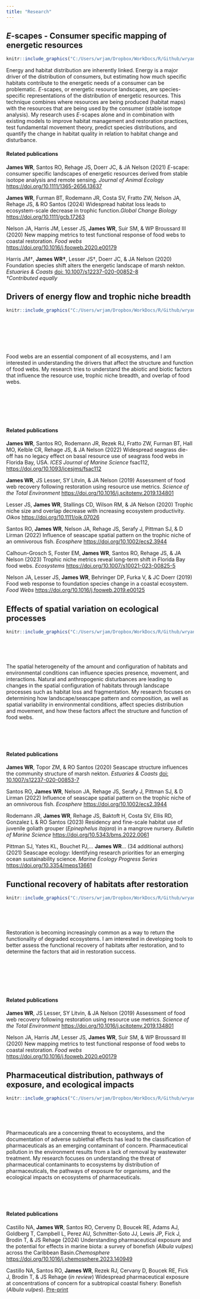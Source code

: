 ```yaml
---
title: "Research"
---
```


## *E*-scapes - Consumer specific mapping of energetic resources

```r
knitr::include_graphics("C:/Users/wrjam/Dropbox/WorkDocs/R/Github/wryanjames.github.io/figs/E-scape.png")   
```

Energy and habitat distribution are inherently linked. Energy is a major driver of the distribution of consumers, but estimating how much specific habitats contribute to the energetic needs of a consumer can be problematic. *E*-scapes, or energetic resource landscapes, are species-specific representations of the distribution of energetic resources. This technique combines where resources are being produced (habitat maps) with the resources that are being used by the consumer (stable isotope analysis). My research uses *E*-scapes alone and in combination with existing models to improve habitat management and restoration practices, test fundamental movement theory, predict species distributions, and quantify the change in habitat quality in relation to habitat change and disturbance.

#### Related publications
**James WR**, Santos RO, Rehage JS, Doerr JC, & JA Nelson (2021) *E*-scape: consumer specific landscapes of energetic resources derived from stable isotope analysis and remote sensing. *Journal of Animal Ecology* <https://doi.org/10.1111/1365-2656.13637>

**James WR**, Furman BT, Rodemann JR, Costa SV, Fratto ZW, Nelson JA, Rehage JS, & RO Santos (2024) Widespread habitat loss leads to ecosystem-scale decrease in trophic function.*Global Change Biology* <https://doi.org/10.1111/gcb.17263>\

Nelson JA, Harris JM, Lesser JS, **James WR**, Suir SM, & WP Broussard III (2020) New mapping metrics to test functional response of food webs to coastal restoration. *Food webs* <https://doi.org/10.1016/j.fooweb.2020.e00179>\

Harris JM†, **James WR†**, Lesser JS†, Doerr JC, & JA Nelson (2020) Foundation species shift alters the energetic landscape of marsh nekton. *Estuaries & Coasts* [doi: 10.1007/s12237-020-00852-8](https://link.springer.com/article/10.1007/s12237-020-00852-8)\
*†Contributed equally*\

## Drivers of energy flow and trophic niche breadth 

```r

knitr::include_graphics("C:/Users/wrjam/Dropbox/WorkDocs/R/Github/wryanjames.github.io/figs/fw.png")   
```
<p>&nbsp;</p>
<p>&nbsp;</p>
<p>&nbsp;</p>

Food webs are an essential component of all ecosystems, and I am interested in understanding the drivers that affect the structure and function of food webs. My research tries to understand the abiotic and biotic factors that influence the resource use, trophic niche breadth, and overlap of food webs.  

<p>&nbsp;</p>
<p>&nbsp;</p>
<p>&nbsp;</p>

#### Related publications
**James WR**, Santos RO, Rodemann JR, Rezek RJ, Fratto ZW, Furman BT, Hall MO, Kelble CR, Rehage JS, & JA Nelson (2022) Widespread seagrass die-off has no legacy effect on basal resource use of seagrass food webs in Florida Bay, USA. *ICES Journal of Marine Science* fsac112, <https://doi.org/10.1093/icesjms/fsac112>

**James WR**, JS Lesser, SY Litvin, & JA Nelson (2019) Assessment of food web recovery following restoration using resource use metrics. *Science of the Total Environment* <https://doi.org/10.1016/j.scitotenv.2019.134801>

Lesser JS, **James WR**, Stallings CD, Wilson RM, & JA Nelson (2020) Trophic niche size and overlap decrease with increasing ecosystem productivity. *Oikos* <https://doi.org/10.1111/oik.07026>

Santos RO, **James WR**, Nelson JA, Rehage JS, Serafy J, Pittman SJ, & D Lirman (2022) Influence of seascape spatial pattern on the trophic niche of an omnivorous fish. *Ecosphere* <https://doi.org/10.1002/ecs2.3944>

Calhoun-Grosch S, Foster EM, **James WR**, Santos RO, Rehage JS, & JA Nelson (2023) Trophic niche metrics reveal long-term shift in Florida Bay food webs. *Ecosystems* <https://doi.org/10.1007/s10021-023-00825-5>\

Nelson JA, Lesser JS, **James WR**, Behringer DP, Furka V, & JC Doerr (2019) Food web response to foundation species change in a coastal ecosystem. *Food Webs* <https://doi.org/10.1016/j.fooweb.2019.e00125>

## Effects of spatial variation on ecological processes

```r
knitr::include_graphics("C:/Users/wrjam/Dropbox/WorkDocs/R/Github/wryanjames.github.io/figs/marshSeascape.jpg")   
```

<p>&nbsp;</p>
<p>&nbsp;</p>

The spatial heterogeneity of the amount and configuration of habitats and environmental conditions can influence species presence, movement, and interactions. Natural and anthropogenic disturbances are leading to changes in the spatial configuration of habitats through landscape processes such as habitat loss and fragmentation. My research focuses on determining how landscape/seascape pattern and composition, as well as spatial variability in environmental conditions, affect species distribution and movement, and how these factors affect the structure and function of food webs. 

<p>&nbsp;</p>
<p>&nbsp;</p>


#### Related publications
**James WR**, Topor ZM, & RO Santos (2020) Seascape structure influences the community structure of marsh nekton. *Estuaries & Coasts* [doi: 10.1007/s12237-020-00853-7](https://link.springer.com/article/10.1007/s12237-020-00853-7)\

Santos RO, **James WR**, Nelson JA, Rehage JS, Serafy J, Pittman SJ, & D Lirman (2022) Influence of seascape spatial pattern on the trophic niche of an omnivorous fish. *Ecosphere* <https://doi.org/10.1002/ecs2.3944>

Rodemann JR, **James WR**, Rehage JS, Baktoft H, Costa SV, Ellis RD, Gonzalez L & RO Santos (2023) Residency and fine-scale habitat use of juvenile goliath grouper (*Epinephelus itajara*) in a mangrove nursery. *Bulletin of Marine Science* <https://doi.org/10.5343/bms.2022.0061>\

Pittman SJ, Yates KL, Bouchet PJ,… **James WR**… (34 additional authors) (2021) Seascape ecology: Identifying research priorities for an emerging ocean sustainability science. *Marine Ecology Progress Series* <https://doi.org/10.3354/meps13661>\

## Functional recovery of habitats after restoration
```r
knitr::include_graphics("C:/Users/wrjam/Dropbox/WorkDocs/R/Github/wryanjames.github.io/figs/sabine.png")   
```
<p>&nbsp;</p>
<p>&nbsp;</p>

Restoration is becoming increasingly common as a way to return the functionality of degraded ecosystems. I am interested in developing tools to better assess the functional recovery of habitats after restoration, and to determine the factors that aid in restoration success. 

<p>&nbsp;</p>
<p>&nbsp;</p>
<p>&nbsp;</p>
#### Related publications

**James WR**, JS Lesser, SY Litvin, & JA Nelson (2019) Assessment of food web recovery following restoration using resource use metrics. *Science of the Total Environment* <https://doi.org/10.1016/j.scitotenv.2019.134801>

Nelson JA, Harris JM, Lesser JS, **James WR**, Suir SM, & WP Broussard III (2020) New mapping metrics to test functional response of food webs to coastal restoration. *Food webs* <https://doi.org/10.1016/j.fooweb.2020.e00179>\

## Pharmaceutical distribution, pathways of exposure, and ecological impacts

```r
knitr::include_graphics("C:/Users/wrjam/Dropbox/WorkDocs/R/Github/wryanjames.github.io/figs/det_sampleSep.png")   
```

<p>&nbsp;</p>
<p>&nbsp;</p>

Pharmaceuticals are a concerning threat to ecosystems, and the documentation of adverse sublethal effects has lead to the classification of pharmaceuticals as an emerging contaminant of concern. Pharmaceutical pollution in the environment results from a lack of removal by wastewater treatment. My research focuses on understanding the threat of pharmaceutical contaminants to ecosystems by distribution of pharmaceuticals, the pathways of exposure for organisms, and the ecological impacts on ecosystems of pharmaceuticals.

<p>&nbsp;</p>
<p>&nbsp;</p>

#### Related publications

Castillo NA, **James WR**, Santos RO, Cerveny D, Boucek RE, Adams AJ, Goldberg T, Campbell L, Perez AU, Schmitter-Soto JJ, Lewis JP, Fick J, Brodin T, & JS Rehage (2024) Understanding pharmaceutical exposure and the potential for effects in marine biota: a survey of bonefish (*Albula vulpes*) across the Caribbean Basin.*Chemosphere* <https://doi.org/10.1016/j.chemosphere.2023.140949>\

Castillo NA, Santos RO, **James WR**, Rezek RJ, Cervany D, Boucek RE, Fick J, Brodin T, & JS Rehage (*in review*) Widespread pharmaceutical exposure at concentrations of concern for a subtropical coastal fishery: Bonefish (*Albula vulpes*). [Pre-print](https://papers.ssrn.com/sol3/papers.cfm?abstract_id=4394268)